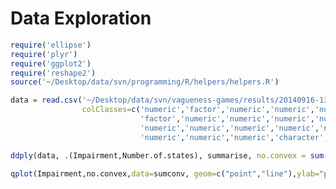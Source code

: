Data Exploration
================

``` r

require('ellipse')
require('plyr')
require('ggplot2')
require('reshape2')
source('~/Desktop/data/svn/programming/R/helpers/helpers.R')

data = read.csv('~/Desktop/data/svn/vagueness-games/results/20140916-134358.csv', 
                colClasses=c('numeric','factor','numeric','numeric','numeric',
                             'factor','numeric','numeric','numeric','numeric',
                             'numeric','numeric','numeric','numeric','numeric',
                             'numeric','numeric','numeric','character','character'))

ddply(data, .(Impairment,Number.of.states), summarise, no.convex = sum(Speaker.Convex.Cat)) -> sumconv

qplot(Impairment,no.convex,data=sumconv, geom=c("point","line"),ylab="percentage of convex outcomes", color=factor(Number.of.states))

```


